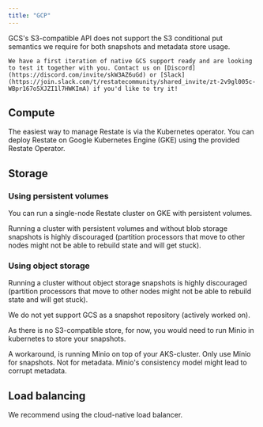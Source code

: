 ```yaml
---
title: "GCP"
---
```



<Info>
    GCS's S3-compatible API does not support the S3 conditional put semantics we require for both snapshots and metadata store usage.

    We have a first iteration of native GCS support ready and are looking to test it together with you. Contact us on [Discord](https://discord.com/invite/skW3AZ6uGd) or [Slack](https://join.slack.com/t/restatecommunity/shared_invite/zt-2v9gl005c-WBpr167o5XJZI1l7HWKImA) if you'd like to try it!
</Info>


## Compute
The easiest way to manage Restate is via the Kubernetes operator.
You can deploy Restate on Google Kubernetes Engine (GKE) using the provided Restate Operator.

## Storage
### Using persistent volumes
You can run a single-node Restate cluster on GKE with persistent volumes.

Running a cluster with persistent volumes and without blob storage snapshots is highly discouraged (partition processors that move to other nodes might not be able to rebuild state and will get stuck).

### Using object storage
Running a cluster without object storage snapshots is highly discouraged (partition processors that move to other nodes might not be able to rebuild state and will get stuck).

We do not yet support GCS as a snapshot repository (actively worked on).

As there is no S3-compatible store, for now, you would need to run Minio in kubernetes to store your snapshots.

A workaround, is running Minio on top of your AKS-cluster.
Only use Minio for snapshots. Not for metadata. Minio's consistency model might lead to corrupt metadata.

## Load balancing

We recommend using the cloud-native load balancer.